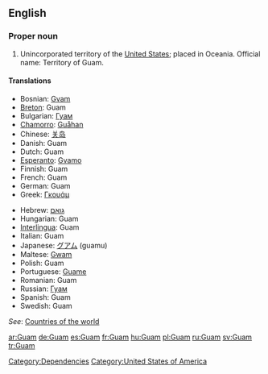 ==English==

===Proper noun===

# Unincorporated territory of the [[United States]]; placed in Oceania. Official name: Territory of Guam.

====Translations====
{{top}}
*Bosnian: [[Gvam]] {{m}}
*[[Breton]]: Guam
*Bulgarian: [[Гуам]]
*[[Chamorro]]: [[Guåhan]]
*Chinese: [[关岛]]
*Danish: Guam
*Dutch: Guam
*[[Esperanto]]: [[Gvamo]]
*Finnish: Guam
*French: Guam
*German: Guam
*Greek: [[Γκουάμ]]
{{mid}}
*Hebrew: [[גואם]]
*Hungarian: Guam
*[[Interlingua]]: Guam
*Italian: Guam
*Japanese: [[グアム]] (guamu)
*Maltese: [[Gwam]]
*Polish: Guam
*Portuguese: [[Guame]]
*Romanian: Guam {{n}}
*Russian: [[Гуам]]
*Spanish: Guam
*Swedish: Guam
{{bottom}}

''See'': [[Appendix:Countries of the world|Countries of the world]]

[[Category:Dependencies]]
[[Category:United States of America]]

[[ar:Guam]]
[[de:Guam]]
[[es:Guam]]
[[fr:Guam]]
[[hu:Guam]]
[[pl:Guam]]
[[ru:Guam]]
[[sv:Guam]]
[[tr:Guam]]